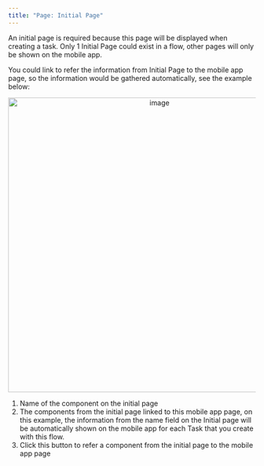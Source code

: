 ```yaml
---
title: "Page: Initial Page"
---
```


An initial page is required because this page will be displayed when creating a task. Only 1 Initial Page could exist in a flow, other pages will only be shown on the mobile app.

You could link to refer the information from Initial Page to the mobile app page, so the information would be gathered automatically, see the example below: 
<div align="center">
  <img src="https://t3837933.p.clickup-attachments.com/t3837933/6c2c0b2f-bf0e-4b6f-937d-97ea72153709/image.png" alt="image" width="600" />
</div>

1. Name of the component on the initial page
2. The components from the initial page linked to this mobile app page, on this example, the information from the name field on the Initial page will be automatically shown on the mobile app for each Task that you create with this flow.
3. Click this button to refer a component from the initial page to the mobile app page
